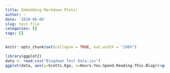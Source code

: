 ```yaml
---
title: Embedding Markdown Plots!
author: ~
date: '2020-06-06'
slug: test-file
categories: []
tags: []
---
```

```r
knitr::opts_chunk$set(collapse = TRUE, out.width = "100%")
```

```r
library(ggplot2)
data <- read.csv("Blogdown Test Data.csv")
ggplot(data, aes(y=Scotts.Ego, x=Hours.You.Spend.Reading.This.Blog))+geom_point()+geom_smooth(method = lm, formula = y ~ splines::bs(x, 3))
```



